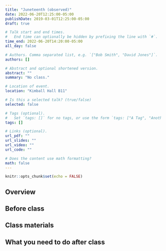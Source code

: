 ```yaml
---
title: "Juneteenth (observed)"
date: 2022-06-20T12:25:00-05:00
publishDate: 2019-03-01T12:25:00-05:00
draft: true

# Talk start and end times.
#   End time can optionally be hidden by prefixing the line with `#`.
time_end: 2022-06-20T14:20:00-05:00
all_day: false

# Authors. Comma separated list, e.g. `["Bob Smith", "David Jones"]`.
authors: []

# Abstract and optional shortened version.
abstract: ""
summary: "No class."

# Location of event.
location: "Kimball Hall B11"

# Is this a selected talk? (true/false)
selected: false

# Tags (optional).
#   Set `tags: []` for no tags, or use the form `tags: ["A Tag", "Another Tag"]` for one or more tags.
tags: []

# Links (optional).
url_pdf: ""
url_slides: ""
url_video: ""
url_code: ""

# Does the content use math formatting?
math: false
---
```


```r
knitr::opts_chunk$set(echo = FALSE)
```

## Overview


## Before class


## Class materials


## What you need to do after class
